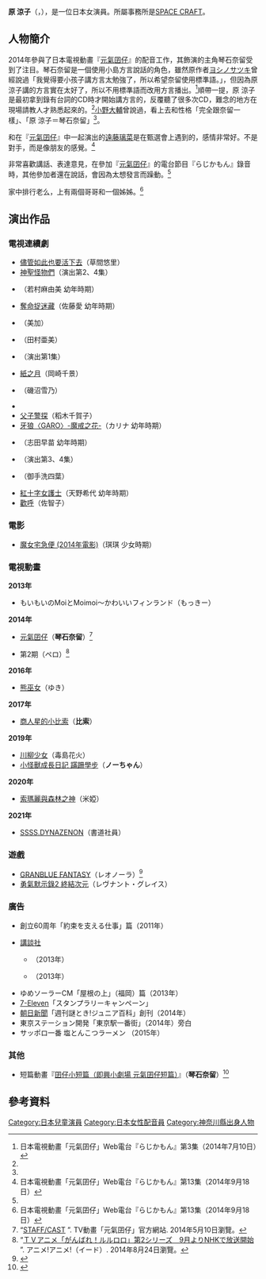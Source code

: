 '''原 涼子'''（{{lang-ja|はら すずこ}}，{{bd|2005年|4月27日}}），是一位日本女演員。所屬事務所是[[SPACE_CRAFT|SPACE CRAFT]]。

== 人物簡介 ==
2014年參與了日本電視動畫『[[元氣囝仔|元氣囝仔]]』的配音工作，其飾演的主角琴石奈留受到了注目。琴石奈留是一個使用小島方言說話的角色，雖然原作者[[ヨシノサツキ|ヨシノサツキ]]曾經說過「我覺得要小孩子講方言太勉強了，所以希望奈留使用標準語。」，但因為原 涼子講的方言實在太好了，所以不用標準語而改用方言播出。<ref name=":0">日本電視動畫「元氣囝仔」Web電台『らじかもん』第3集（2014年7月10日）</ref>順帶一提，原 涼子是最初拿到錄有台詞的CD時才開始講方言的，反覆聽了很多次CD，難念的地方在現場請教人才熟悉起來的。<ref name=":0" />[[小野大輔|小野大輔]]曾說過，看上去和性格「完全跟奈留一樣」、「原 涼子＝琴石奈留」<ref name=":0" />。

和在『[[元氣囝仔|元氣囝仔]]』中一起演出的[[遠藤璃菜|遠藤璃菜]]是在甄選會上遇到的，感情非常好。不是對手，而是像朋友的感覺。<ref name=":1">日本電視動畫「元氣囝仔」Web電台『らじかもん』第13集（2014年9月18日）</ref>

非常喜歡講話、表達意見，在參加『[[元氣囝仔|元氣囝仔]]』的電台節目『らじかもん』錄音時，其他參加者還在說話，會因為太想發言而躁動。<ref name=":1" />

家中排行老么，上有兩個哥哥和一個姊姊。<ref>日本電視動畫「元氣囝仔」Web電台『らじかもん』第13集（2014年9月18日）</ref>

== 演出作品 ==

=== 電視連續劇 ===
* [[儘管如此也要活下去|儘管如此也要活下去]]（草間悠里）
* [[神聖怪物們|神聖怪物們]]（演出第2、4集）
* {{Link-ja|トッカン 特別国税徴収官|トッカン_-特別国税徴収官-}}（若村麻由美 幼年時期）
* [[奪命捉迷藏|奪命捉迷藏]]（佐藤愛 幼年時期）
* {{Link-ja|高梨さん|高梨さん}}（美加）
* {{Link-ja|Double Tone ~2人的夢~|ダブルトーン}}（田村亜美）
* {{Link-ja|かなたの子|かなたの子}}（演出第1集）
* [[紙之月|紙之月]]（岡崎千景）
* {{Link-ja|ヤバい検事_矢場健〜ヤバケンの暴走捜査〜|ヤバい検事_矢場健〜ヤバケンの暴走捜査〜}}（磯沼雪乃）
* {{Link-ja|最高のおもてなし|最高のおもてなし}}
* [[父子警探|父子警探]]（稻木千賀子）
* [[牙狼〈GARO〉-魔戒之花-|牙狼〈GARO〉-魔戒之花-]]（カリナ 幼年時期）
* {{Link-ja|ラスト・ドクター〜監察医アキタの検死報告〜|ラスト・ドクター〜監察医アキタの検死報告〜}}（志田早苗 幼年時期）
* {{Link-ja|タイムスパイラル|タイムスパイラル_(テレビドラマ)}}（演出第3、4集）
* {{Link-ja|お兄ちゃん、ガチャ|お兄ちゃん、ガチャ}}（御手洗四葉）
* [[紅十字女護士|紅十字女護士]]（天野希代 幼年時期）
* [[歡呼|歡呼]]（佐智子）

=== 電影 ===
* [[魔女宅急便_(2014年電影)|魔女宅急便 (2014年電影)]]（琪琪 少女時期）

=== 電視動畫 ===
'''2013年'''
* もいもいのMoiとMoimoi〜かわいいフィンランド（もっきー）
'''2014年'''
* [[元氣囝仔|元氣囝仔]]（'''琴石奈留'''）<ref>“[http://www.barakamon.jp/staff/ STAFF/CAST] {{Wayback|url=http://www.barakamon.jp/staff/ |date=20140525015741 }}”. TV動畫「元氣囝仔」官方網站. 2014年5月10日瀏覽。</ref>
* {{Link-ja|がんばれ!ルルロロ|くまのがっこう#.E3.83.86.E3.83.AC.E3.83.93.E3.82.A2.E3.83.8B.E3.83.A1}} 第2期（ペロ）<ref>“[http://animeanime.jp/article/2014/08/24/19925.html ＴＶアニメ「がんばれ！ルルロロ」第2シリーズ　9月よりNHKで放送開始] {{Wayback|url=http://animeanime.jp/article/2014/08/24/19925.html |date=20150328034949 }}”. アニメ!アニメ!（イード）. 2014年8月24日瀏覽。</ref>
'''2016年'''
* [[熊巫女|熊巫女]]（ゆき）
'''2017年'''
* [[商人星的小比索|商人星的小比索]]（'''比索'''）
'''2019年'''
* [[川柳少女|川柳少女]]（毒島花火）
* [[小怪獸成長日記_蹣跚學步|小怪獸成長日記 蹣跚學步]]（'''ノーちゃん'''）
'''2020年'''
* [[索瑪麗與森林之神|索瑪麗與森林之神]]（米婭）
'''2021年'''
* [[SSSS.DYNAZENON|SSSS.DYNAZENON]]（書道社員）<!-- 2021-06-18 -->

=== 遊戲 ===
* [[GRANBLUE_FANTASY|GRANBLUE FANTASY]]（レオノーラ）<ref>{{Cite web|url = https://twitter.com/granbluefantasy/status/533200140199141376|title = @granbluefantasy的推特 (533200140199141376)|accessdate = 2015-11-14|author = |date = |publisher = |archive-date = 2021-10-24|archive-url = https://web.archive.org/web/20211024002429/https://twitter.com/granbluefantasy/status/533200140199141376|dead-url = no}}</ref>
* [[勇气默示录2_终结次元|勇氣默示錄2 終結次元]]（レヴナント・グレイス）

=== 廣告 ===
* {{Link-ja|ナカバヤシ|ナカバヤシ}} 創立60周年「約束を支える仕事」篇（2011年）
* [[講談社|講談社]]
** {{Link-ja|たのしい幼稚園|たのしい幼稚園_(雑誌)}}（2013年）
** {{Link-ja|おともだち|おともだち}}（2013年）
* ゆめソーラーCM「屋根の上」（福岡）篇（2013年）
* [[7-Eleven|7-Eleven]]「スタンプラリーキャンペーン」
* [[朝日新聞|朝日新聞]]「週刊謎とき!ジュニア百科」創刊（2014年）
* 東京ステーション開発「東京駅一番街」（2014年）旁白
* サッポロ一番 塩とんこつラーメン （2015年）

=== 其他 ===
* 短篇動畫『[[元氣囝仔|囝仔小短篇（即興小劇場 元氣囝仔短篇）]]』（'''琴石奈留'''）<ref>{{Cite web|url = http://www.barakamon.jp/mijikamon/m01.html|title = “みじかもん01”. TVアニメ「ばらかもん」公式サイト|accessdate = 2014-09-26|author = |date = |publisher = |deadurl = yes|archiveurl = https://web.archive.org/web/20141005193700/http://www.barakamon.jp/mijikamon/m01.html|archivedate = 2014-10-05}}</ref>

== 參考資料 ==
{{Reflist}}

{{DEFAULTSORT:Hara Suzuko}}
[[Category:日本兒童演員|Category:日本兒童演員]]
[[Category:日本女性配音員|Category:日本女性配音員]]
[[Category:神奈川縣出身人物|Category:神奈川縣出身人物]]